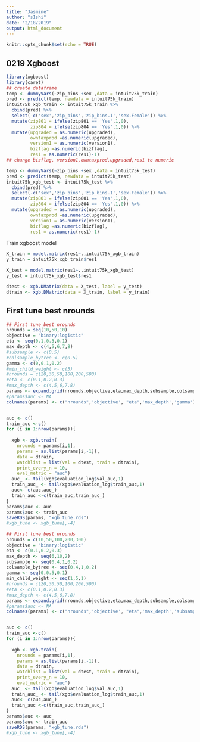 ```yaml
---
title: "Jasmine"
author: "s1shi"
date: "2/18/2019"
output: html_document
---
```


```r
knitr::opts_chunk$set(echo = TRUE)
```

## 0219 Xgboost
```r
library(xgboost)
library(caret)
## create dataframe
temp <- dummyVars(~zip_bins +sex ,data = intuit75k_train)
pred <- predict(temp, newdata = intuit75k_train)
intuit75k_xgb_train <- intuit75k_train %>%
  cbind(pred) %>%
  select(-c('sex','zip_bins','zip_bins.1','sex.Female')) %>%
  mutate(zip801 = ifelse(zip801 == 'Yes',1,0),
         zip804 = ifelse(zip804 == 'Yes',1,0)) %>%
  mutate(upgraded = as.numeric(upgraded),
         owntaxprod =as.numeric(upgraded),
         version1 = as.numeric(version1),
         bizflag =as.numeric(bizflag),
         res1 = as.numeric(res1)-1)
## change bizflag, version1,owntaxprod,upgraded,res1 to numeric 

temp <- dummyVars(~zip_bins +sex ,data = intuit75k_test)
pred <- predict(temp, newdata = intuit75k_test)
intuit75k_xgb_test <- intuit75k_test %>%
  cbind(pred) %>%
  select(-c('sex','zip_bins','zip_bins.1','sex.Female')) %>%
  mutate(zip801 = ifelse(zip801 == 'Yes',1,0),
         zip804 = ifelse(zip804 == 'Yes',1,0)) %>%
  mutate(upgraded = as.numeric(upgraded),
         owntaxprod =as.numeric(upgraded),
         version1 = as.numeric(version1),
         bizflag =as.numeric(bizflag),
         res1 = as.numeric(res1)-1)
```
Train xgboost model

```r
X_train = model.matrix(res1~.,intuit75k_xgb_train)
y_train = intuit75k_xgb_train$res1

X_test = model.matrix(res1~.,intuit75k_xgb_test)
y_test = intuit75k_xgb_test$res1

dtest <- xgb.DMatrix(data = X_test, label = y_test)
dtrain <- xgb.DMatrix(data = X_train, label = y_train)
```
## First tune best nrounds

```r
## First tune best nrounds
nrounds = seq(10,50,10)
objective = "binary:logistic"
eta <- seq(0.1,0.3,0.1)
max_depth <- c(4,5,6,7,8)
#subsample <- c(0.5)
#colsample_bytree <- c(0.5)
gamma <- c(0,0.1,0.2)
#min_child_weight <- c(5)
#nrounds = c(20,30,50,100,200,500)
#eta <- c(0.1,0.2,0.3)
#max_depth <- c(4,5,6,7,8)
params <- expand.grid(nrounds,objective,eta,max_depth,subsample,colsample_bytree,gamma,min_child_weight)
#params$auc <- NA
colnames(params) <- c("nrounds",'objective', "eta",'max_depth','gamma')


auc <- c()
train_auc <-c()
for (i in 1:nrow(params)){
 
  xgb <- xgb.train(
    nrounds = params[i,1],
    params = as.list(params[i,-1]),
    data = dtrain,
    watchlist = list(val = dtest, train = dtrain),
    print_every_n = 10,
    eval_metric = "auc")
  auc_ <- tail(xgb$evaluation_log$val_auc,1)
  train_auc_ <- tail(xgb$evaluation_log$train_auc,1)
  auc<- c(auc,auc_)
  train_auc <-c(train_auc,train_auc_)
}
params$auc <- auc
params$auc <- train_auc
saveRDS(params, "xgb_tune.rds")
#xgb_tune <- xgb_tune[,-4]
```
```r
## First tune best nrounds
nrounds = c(10,50,100,200,300)
objective = "binary:logistic"
eta <- c(0.1,0.2,0.3)
max_depth <- seq(6,10,2)
subsample <- seq(0.4,1,0.2)
colsample_bytree <- seq(0.4,1,0.2)
gamma <- seq(0,0.5,0.1)
min_child_weight <- seq(1,5,1)
#nrounds = c(20,30,50,100,200,500)
#eta <- c(0.1,0.2,0.3)
#max_depth <- c(4,5,6,7,8)
params <- expand.grid(nrounds,objective,eta,max_depth,subsample,colsample_bytree,gamma,min_child_weight)
#params$auc <- NA
colnames(params) <- c("nrounds",'objective', "eta",'max_depth','subsample','colsample_bytree','gamma','min_child_weight')


auc <- c()
train_auc <-c()
for (i in 1:nrow(params)){
 
  xgb <- xgb.train(
    nrounds = params[i,1],
    params = as.list(params[i,-1]),
    data = dtrain,
    watchlist = list(val = dtest, train = dtrain),
    print_every_n = 10,
    eval_metric = "auc")
  auc_ <- tail(xgb$evaluation_log$val_auc,1)
  train_auc_ <- tail(xgb$evaluation_log$train_auc,1)
  auc<- c(auc,auc_)
  train_auc <-c(train_auc,train_auc_)
}
params$auc <- auc
params$auc <- train_auc
saveRDS(params, "xgb_tune.rds")
#xgb_tune <- xgb_tune[,-4]
```
